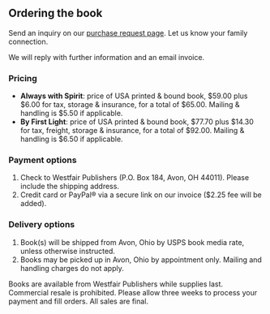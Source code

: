 
<HolidayMessage />

<div class="book-order-content">

## Ordering the book

Send an inquiry on our [purchase request page](/purchase-request).
Let us know your family connection.

We will reply with further information and an email invoice.

### Pricing

<ul className="book-pricing">
  <li><b>Always with Spirit</b>: price of USA printed & bound book, $59.00
    plus $6.00 for tax, storage & insurance, for a total of $65.00.
    Mailing & handling is $5.50 if applicable.</li>
  <li><b>By First Light</b>: price of USA printed & bound book, $77.70
    plus $14.30 for tax, freight, storage & insurance, for a total of $92.00.
    Mailing & handling is $6.50 if applicable.</li>
</ul>

### Payment options

1. Check to Westfair Publishers
   (P.O. Box 184, Avon, OH 44011).
   Please include the shipping address.
2. Credit card or PayPal® via a secure link
   on our invoice (\$2.25 fee will be added).

### Delivery options

1. Book(s) will be shipped from Avon, Ohio by USPS book media rate, unless otherwise instructed.
2. Books may be picked up in Avon, Ohio by appointment only. Mailing and handling charges do not apply.

Books are available from Westfair Publishers while supplies last. Commercial resale is prohibited.
Please allow three weeks to process your payment and fill orders. All sales are final.

</div>

